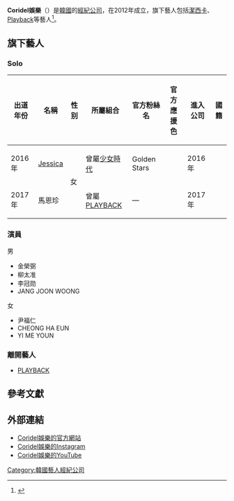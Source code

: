 {{infobox record label
|name             = Coridel娛樂
|image            = 
|image_size       = 
|caption          = 
|genre            = [[K-pop|K-pop]], [[R&B|R&B]]
|foundation       = 2015
|founder          =  [[Tyler_Kwon|Tyler Kwon]] [[權寧一|權寧一]]
|location         = 
|country          = {{KOR}}
|parent           = Coridel Group LLC
|divisions        = 
|subsid           = Clear Company Co., Ltd.
|url         = [http://coridelent.com/ Official Website]
|footnotes        = 
|intl             = 
}}
'''Coridel娛樂'''（{{lang-ko|'''코리델 엔터테인먼트'''}}）是[[韓國|韓國]]的[[經紀公司|經紀公司]]，在2012年成立，旗下藝人包括[[Jessica_(韓國歌手)|潔西卡]]、[[Playback|Playback]]等藝人<ref name=":0">{{Cite web|url=http://www.koreatimes.co.kr/www/news/culture/2016/03/201_199273.html|title=Jessica Jung signs with Tyler Kwon's Coridel|date=2016-02-29|website=The Korea Times|access-date=2016-06-28|archive-date=2016-05-28|archive-url=https://web.archive.org/web/20160528233755/http://www.koreatimes.co.kr/www/news/culture/2016/03/201_199273.html|dead-url=no}}</ref>。

== 旗下藝人 ==
=== Solo ===
{| class=wikitable style=text-align:center; width=75%
! 出道年份 || 名稱 || 性别 || 所屬組合 || 官方粉絲名 || 官方應援色 || 進入公司 || 國籍
|-
| 2016年 || [[Jessica_(韓國歌手)|Jessica]] ||rowspan=2| 女 ||曾屬[[少女時代|少女時代]]|| Golden Stars || '''{{color|gold|金色}}''' || 2016年 || {{USA}}<br>{{KOR}}
|-
| 2017年 || 馬恩珍 || 曾屬[[PLAYBACK|PLAYBACK]] ||colspan=2| — || 2017年 || {{KOR}}
|}

=== 演員 ===
;男
* 金榮弼
* 柳太准
* 李冠勋
* JANG JOON WOONG 

;女
* 尹福仁 
* CHEONG HA EUN 
* YI ME YOUN
=== 離開藝人 ===

*[[PLAYBACK|PLAYBACK]]

==參考文獻==
<references />

== 外部連結 ==
* [http://coridelent.com/ Coridel娛樂的官方網站]{{Wayback|url=http://coridelent.com/ |date=20160502114429 }}
* [https://www.instagram.com/coridel_entertainment/ Coridel娛樂的Instagram]{{Wayback|url=https://www.instagram.com/coridel_entertainment/ |date=20190215201856 }}
* [https://www.youtube.com/channel/UCKS4cz0fI_O0ng8qutflIbQ Coridel娛樂的YouTube]{{Wayback|url=https://www.youtube.com/channel/UCKS4cz0fI_O0ng8qutflIbQ |date=20160917070212 }}


{{K-pop}}
[[Category:韓國藝人經紀公司|Category:韓國藝人經紀公司]]